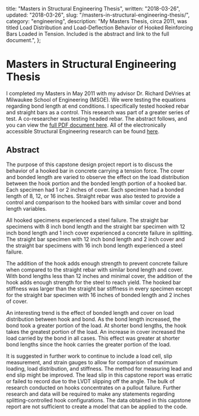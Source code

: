   title: "Masters in Structural Engineering Thesis",
  written: "2018-03-26",
  updated: "2018-03-26",
  slug: "/masters-in-structural-engineering-thesis/",
  category: "engineering",
  description:
    "My Masters Thesis, circa 2011, was titled Load Distribution and Load-Deflection Behavior of Hooked Reinforcing Bars Loaded in Tension. Included is the abstract and link to the full document.",
};

# Masters in Structural Engineering Thesis

I completed my Masters in May 2011 with my advisor Dr. Richard DeVries at Milwaukee School of Engineering (MSOE). We were testing the equations regarding bond length at end conditions. I specifically tested hooked rebar and straight bars as a control. This research was part of a greater series of test. A co-researcher was testing headed rebar. The abstract follows, and you can view the [full PDF document here](http://milwaukee.sdp.sirsi.net/client/en_US/search/asset/1581). All of the electronically accessible Structural Engineering research can be found [here](http://milwaukee.sdp.sirsi.net/client/en_US/default/?rm=MASTER+OF+SCIE2%7C%7C%7C1%7C%7C%7C0%7C%7C%7Ctrue).

## Abstract

The purpose of this capstone design project report is to discuss the behavior of a hooked bar in concrete carrying a tension force. The cover and bonded length are varied to observe the effect on the load distribution between the hook portion and the bonded length portion of a hooked bar. Each specimen had 1 or 2 inches of cover. Each specimen had a bonded length of 8, 12, or 16 inches. Straight rebar was also tested to provide a control and comparison to the hooked bars with similar cover and bond length variables.

All hooked specimens experienced a steel failure. The straight bar specimens with 8 inch bond length and the straight bar specimen with 12 inch bond length and 1 inch cover experienced a concrete failure in splitting. The straight bar specimen with 12 inch bond length and 2 inch cover and the straight bar specimens with 16 inch bond length experienced a steel failure.

The addition of the hook adds enough strength to prevent concrete failure when compared to the straight rebar with similar bond length and cover. With bond lengths less than 12 inches and minimal cover, the addition of the hook adds enough strength for the steel to reach yield. The hooked bar stiffness was larger than the straight bar stiffness in every specimen except for the straight bar specimen with 16 inches of bonded length and 2 inches of cover.

An interesting trend is the effect of bonded length and cover on load distribution between hook and bond. As the bond length increased, the bond took a greater portion of the load. At shorter bond lengths, the hook takes the greatest portion of the load. An increase in cover increased the load carried by the bond in all cases. This effect was greater at shorter bond lengths since the hook carries the greater portion of the load.

It is suggested in further work to continue to include a load cell, slip measurement, and strain gauges to allow for comparison of maximum loading, load distribution, and stiffness. The method for measuring lead and end slip might be improved. The lead slip in this capstone report was erratic or failed to record due to the LVDT slipping off the angle. The bulk of research conducted on hooks concentrates on a pullout failure. Further research and data will be required to make any statements regarding splitting-controlled hook configurations. The data obtained in this capstone report are not sufficient to create a model that can be applied to the code.
